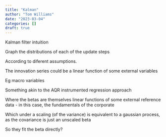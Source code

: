 ```yaml
---
title: "Kalman"
author: "Tom Williams"
date: "2023-03-04"
categories: []
draft: true
---
```


Kalman filter intuition


Graph the distributions of each of the update steps


According to diferent assumptions.




The innovation series could be a linear function of some external variables

Eg macro variables


Something akin to the AQR instrumented regression approach

Where the betas are themselves linear functions of some external reference data - in this case, the fundamentals of the corporate


Which under a scaling (of the variance) is equivalent to a gaussian process, as the covariance is just an unscaled beta

So they fit the beta directly?